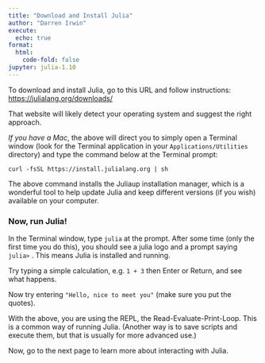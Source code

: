 ```yaml
---
title: "Download and Install Julia"
author: "Darren Irwin"
execute:
  echo: true
format:
  html:
    code-fold: false
jupyter: julia-1.10
---
```


To download and install Julia, go to this URL and follow instructions: <https://julialang.org/downloads/>

That website will likely detect your operating system and suggest the right approach.

_If you have a Mac_, the above will direct you to simply open a Terminal window (look for the Terminal application in your `Applications/Utilities` directory) and type the command below at the Terminal prompt:

`curl -fsSL https://install.julialang.org | sh`

The above command installs the Juliaup installation manager, which is a wonderful tool to help update Julia and keep different versions (if you wish) available on your computer.

### Now, run Julia!

In the Terminal window, type `julia` at the prompt. After some time (only the first time you do this), you should see a julia logo and a prompt saying `julia>` . This means Julia is installed and running.

Try typing a simple calculation, e.g. `1 + 3` then Enter or Return, and see what happens.

Now try entering `"Hello, nice to meet you"` (make sure you put the quotes).

With the above, you are using the REPL, the Read-Evaluate-Print-Loop. This is a common way of running Julia. (Another way is to save scripts and execute them, but that is usually for more advanced use.)

Now, go to the next page to learn more about interacting with Julia.

